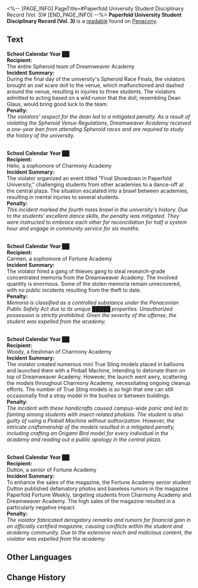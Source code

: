 <%-- [PAGE_INFO]
PageTitle=#Paperfold University Student Disciplinary Record (Vol. 3)#
[END_PAGE_INFO] --%>
{{Readable Infobox
|id           = 411
|partIds      = 190706
|title        = 
|image        = Item Penacony Readable 3.png
|world        = Penacony
|parts        = 1
|author       = <!--to be added-->
|description  = A record detailing historical student misconduct and their resulting disciplinary actions, serving as a crucial reference for disciplinary measures today.
|part1        = Paperfold University Student Disciplinary Record (Vol. 3)
|source1      = {{cx|Source missing}}
|characters   = 
|factions     = 
}}
'''Paperfold University Student Disciplinary Record (Vol. 3)''' is a [[readable]] found on [[Penacony]].
<!--
==Location==
{{Map Embed|<map name>|<marker id>}}
-->
==Text==
'''School Calendar Year ██'''<br />'''Recipient:'''<br />The entire Spheroid team of Dreamweaver Academy<br />'''Incident Summary:'''<br />During the final day of the university's Spheroid Race Finals, the violators brought an owl scare doll to the venue, which malfunctioned and dashed around the venue, resulting in injuries to three students. The violators admitted to acting based on a wild rumor that the doll, resembling Dean Glaux, would bring good luck to the team.<br />'''Penalty:'''<br />''The violators' respect for the dean led to a mitigated penalty. As a result of violating the Spheroid Venue Regulations, Dreamweaver Academy received a one-year ban from attending Spheroid races and are required to study the history of the university.''

<br />'''School Calendar Year ██'''<br />'''Recipient:'''<br />Helio, a sophomore of Charmony Academy<br />'''Incident Summary:'''<br />The violator organized an event titled "Final Showdown in Paperfold University," challenging students from other academies to a dance-off at the central plaza. The situation escalated into a brawl between academies, resulting in mental injuries to several students.<br />'''Penalty:'''<br />''This incident marked the fourth mass brawl in the university's history. Due to the students' excellent dance skills, the penalty was mitigated. They were instructed to embrace each other for reconciliation for half a system hour and engage in community service for six months.''

<br />'''School Calendar Year ██'''<br />'''Recipient:'''<br />Carmen, a sophomore of Fortune Academy<br />'''Incident Summary:'''<br />The violator hired a gang of thieves gang to steal research-grade concentrated memoria from the Dreamweaver Academy. The involved quantity is enormous. Some of the stolen memoria remain unrecovered, with no public incidents resulting from the theft to date.<br />'''Penalty:'''<br />''Memoria is classified as a controlled substance under the Penaconian Public Safety Act due to its unique █████ properties. Unauthorized possession is strictly prohibited. Given the severity of the offense, the student was expelled from the academy.''

<br />'''School Calendar Year ██'''<br />'''Recipient:'''<br />Woody, a freshman of Charmony Academy<br />'''Incident Summary:'''<br />The violator created numerous mini True Sting models placed in balloons and launched them with a Pinball Machine, intending to detonate them on top of Dreamweaver Academy. However, the launch went awry, scattering the models throughout Charmony Academy, necessitating ongoing cleanup efforts. The number of True Sting models is so high that one can still occasionally find a stray model in the bushes or between buildings.<br />'''Penalty:'''<br />''The incident with these handicrafts caused campus-wide panic and led to fainting among students with insect-related phobias. The student is also guilty of using a Pinball Machine without authorization. However, the intricate craftsmanship of the models resulted in a mitigated penalty, including crafting an Origami Bird model for every individual in the academy and reading out a public apology in the central plaza.''

<br />'''School Calendar Year ██'''<br />'''Recipient:'''<br />Dutton, a senior of Fortune Academy<br />'''Incident Summary:'''<br />To enhance the sales of the magazine, the Fortune Academy senior student Dutton published defamatory photos and baseless rumors in the magazine Paperfold Fortune Weekly, targeting students from Charmony Academy and Dreamweaver Academy. The high sales of the magazine resulted in a particularly negative impact.<br />'''Penalty:'''<br />''The violator fabricated derogatory remarks and rumors for financial gain in an officially certified magazine, causing conflicts within the student and academy community. Due to the extensive reach and malicious content, the violator was expelled from the academy.''

<!--
==Trivia==
* 
-->
==Other Languages==
{{Other Languages
|en   = Paperfold University Student Disciplinary Record (Vol. 3)
|zhs  = 折纸大学学生处分记录（卷三）
|zht  = 摺紙大學學生處分紀錄（卷三）
|ja   = 折り紙大学の学生処分記録（3）
|ko   = 종이접기 아카데미 학생 처분 기록(3권)
|es   = Registro disciplinario estudiantil de la Academia de Origami (Vol. 3)
|fr   = Registre disciplinaire de l'Université Origami (Vol. 3)
|ru   = Журнал регистрации наказаний студентов Академии оригами №&nbsp;3
|th   = การลงโทษนักศึกษา ของมหาวิทยาลัย Paperfold (เล่ม 3)
|vi   = Biên Bản Kỷ Luật Sinh Viên Học Viện Gấp Giấy (Tập 3)
|de   = Strafprotokoll für Studenten der Origami-Akademie (Band 3)
|id   = Catatan Hukuman Murid Paperfold University (Volume 3)
|pt   = Histórico Disciplinar de um Aluno da Academia Dobradura (Vol. 3)
}}

==Change History==
{{Change History|2.6}}